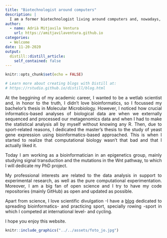 ```yaml
---
title: "Biotechnologist around computers"
description: |
  I am a former biotechnologist living around computers and, nowadays, I am working in an Epigenetics group seeking to get a PhD in Computational Biology. Apart from science, I love scientific divulgation and practicing sport, specially rowing -sport in which I competed at international level- and cycling.
author:
  - name: Adrià Mitjavila Ventura
    url: https://amitjavilaventura.github.io
categories:
  - Welcome
date: 11-20-2020
output:
  distill::distill_article:
    self_contained: false
---
```


```r
knitr::opts_chunk$set(echo = FALSE)

# Learn more about creating blogs with Distill at:
# https://rstudio.github.io/distill/blog.html

```

<p align='justify'> At the beggining of my academic career, I wanted to be a wetlab scientist and, in honor to the truth, I didn't love bioinformatics, so I focussed my bachelor's thesis in Molecular Microbiology. However, I noticed how crucial informatics-based analyses of biological data are when we externally sequenced and processed our metagenomics data and when I had to make the statistical analysis all by myself without knowing any R. Then, due to sport-related reasons, I dedicated the master's thesis to the study of yeast gene expression using bioinformatics-based approached. This is when I started to realize that computational biology wasn't that bad and that I actually liked it. </p>

<p align='justify'> Today I am working as a bioinformatician in an epigenetics group, mainly studying signal transduction and the mutations in the Wnt pathway, to which I will dedicate my PhD project.</p>

<p align='justify'>My professional interests are related to the data analysis in support to experimental research, as well as the pure computational experimentation. Moreover, I am a big fan of open science and I try to have my code repositories (mainly GitHub) as open and updated as possible.</p>

<p align='justify'>Apart from science, I love scientific divulgation  -I have a [blog](https://biobit.netlify.app) dedicated to spreading bioinformatics- and practicing sport, specially rowing -sport in which I competed at international level- and cycling.</p>

I hope you enjoy this website.

```r
knitr::include_graphics("../../assets/foto_jo.jpg")
```

<br><br><br><br>

